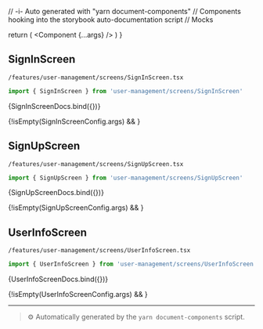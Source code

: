 // -i- Auto generated with "yarn document-components"
// Components hooking into the storybook auto-documentation script
// Mocks

<Meta title="features / user-management / screens" />

  return (
    <StoryContextProviders>
      <Component {...args} />
    </StoryContextProviders>
  )
}

## SignInScreen


`/features/user-management/screens/SignInScreen.tsx`
```typescript
import { SignInScreen } from 'user-management/screens/SignInScreen'
```


<Canvas>
    <Story
        name="SignInScreen"
        args={SignInScreenConfig.args}
        argTypes={SignInScreenConfig.argTypes}
        parameters={{
          backgrounds: {
            default: 'light',
            values: [
              { name: 'light', value: '#FFFFFF' },
              { name: 'dark', value: '#333333' },
            ],
          },
        }}
    >
      {SignInScreenDocs.bind({})}
    </Story>
</Canvas>

{!isEmpty(SignInScreenConfig.args) && <ArgsTable story="SignInScreen" />}


## SignUpScreen


`/features/user-management/screens/SignUpScreen.tsx`
```typescript
import { SignUpScreen } from 'user-management/screens/SignUpScreen'
```


<Canvas>
    <Story
        name="SignUpScreen"
        args={SignUpScreenConfig.args}
        argTypes={SignUpScreenConfig.argTypes}
        parameters={{
          backgrounds: {
            default: 'light',
            values: [
              { name: 'light', value: '#FFFFFF' },
              { name: 'dark', value: '#333333' },
            ],
          },
        }}
    >
      {SignUpScreenDocs.bind({})}
    </Story>
</Canvas>

{!isEmpty(SignUpScreenConfig.args) && <ArgsTable story="SignUpScreen" />}


## UserInfoScreen


`/features/user-management/screens/UserInfoScreen.tsx`
```typescript
import { UserInfoScreen } from 'user-management/screens/UserInfoScreen'
```


<Canvas>
    <Story
        name="UserInfoScreen"
        args={UserInfoScreenConfig.args}
        argTypes={UserInfoScreenConfig.argTypes}
        parameters={{
          backgrounds: {
            default: 'light',
            values: [
              { name: 'light', value: '#FFFFFF' },
              { name: 'dark', value: '#333333' },
            ],
          },
        }}
    >
      {UserInfoScreenDocs.bind({})}
    </Story>
</Canvas>

{!isEmpty(UserInfoScreenConfig.args) && <ArgsTable story="UserInfoScreen" />}





---

> ⚙️ Automatically generated by the `yarn document-components` script.

